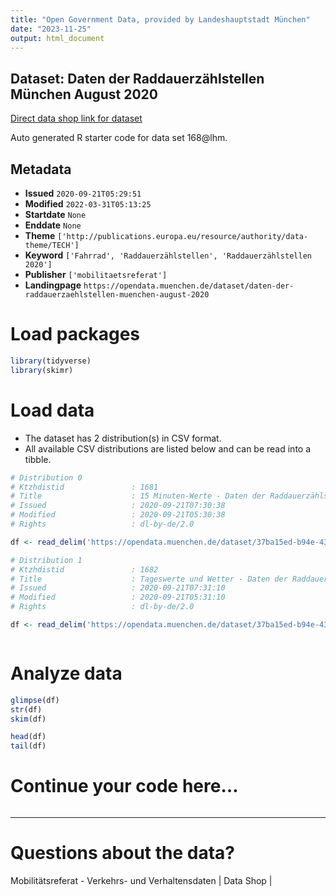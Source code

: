 ```yaml
---
title: "Open Government Data, provided by Landeshauptstadt München"
date: "2023-11-25"
output: html_document
---
```


## Dataset: Daten der Raddauerzählstellen München August 2020

[Direct data shop link for dataset](https://opendata.muenchen.de/dataset/daten-der-raddauerzaehlstellen-muenchen-august-2020)

Auto generated R starter code for data set 168@lhm.

## Metadata

- **Issued** `2020-09-21T05:29:51`
- **Modified** `2022-03-31T05:13:25`
- **Startdate** `None`
- **Enddate** `None`
- **Theme** `['http://publications.europa.eu/resource/authority/data-theme/TECH']`
- **Keyword** `['Fahrrad', 'Raddauerzählstellen', 'Raddauerzählstellen 2020']`
- **Publisher** `['mobilitaetsreferat']`
- **Landingpage** `https://opendata.muenchen.de/dataset/daten-der-raddauerzaehlstellen-muenchen-august-2020`


# Load packages

```r

library(tidyverse)
library(skimr)

```

# Load data

-   The dataset has 2 distribution(s) in CSV format.
-   All available CSV distributions are listed below and can be read into a tibble.

```r

# Distribution 0
# Ktzhdistid               : 1681
# Title                    : 15 Minuten-Werte - Daten der Raddauerzählstellen München August 2020
# Issued                   : 2020-09-21T07:30:38
# Modified                 : 2020-09-21T05:30:38
# Rights                   : dl-by-de/2.0

df <- read_delim('https://opendata.muenchen.de/dataset/37ba15ed-b94e-43dc-8ca0-5c2f107a38d3/resource/b9fa9fcd-3267-44b9-ae4a-2b143c4304d1/download/rad20200815min.csv')

# Distribution 1
# Ktzhdistid               : 1682
# Title                    : Tageswerte und Wetter - Daten der Raddauerzählstellen München August 2020
# Issued                   : 2020-09-21T07:31:10
# Modified                 : 2020-09-21T05:31:10
# Rights                   : dl-by-de/2.0

df <- read_delim('https://opendata.muenchen.de/dataset/37ba15ed-b94e-43dc-8ca0-5c2f107a38d3/resource/8110cc37-fee3-4992-ab1f-5552b6c8752f/download/rad202008tage.csv')



```

# Analyze data

```r

glimpse(df)
str(df)
skim(df)

head(df)
tail(df)

```

# Continue your code here...

```r

```

------------------------------------------------------------------------

# Questions about the data?

Mobilitätsreferat - Verkehrs- und Verhaltensdaten | Data Shop | 
